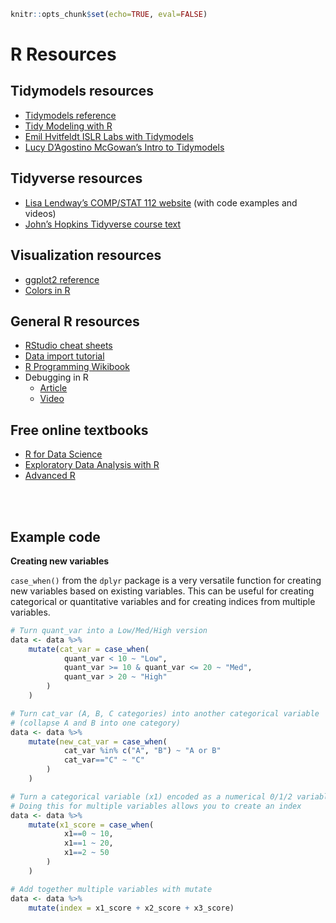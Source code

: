 ```r
knitr::opts_chunk$set(echo=TRUE, eval=FALSE)
```


# R Resources {-}

## Tidymodels resources {-}

- [Tidymodels reference](https://www.tidymodels.org/)
- [Tidy Modeling with R](https://www.tmwr.org/)
- [Emil Hvitfeldt ISLR Labs with Tidymodels](https://emilhvitfeldt.github.io/ISLR-tidymodels-labs/)
- [Lucy D'Agostino McGowan's Intro to Tidymodels](https://sta-363-s20.lucymcgowan.com/slides/12-tidymodels.html#1)

## Tidyverse resources {-}

- [Lisa Lendway's COMP/STAT 112 website](https://ds112-lendway.netlify.app/) (with code examples and videos)
- [John's Hopkins Tidyverse course text](https://jhudatascience.org/tidyversecourse/index.html)

## Visualization resources {-}

- [ggplot2 reference](http://ggplot2.tidyverse.org/reference/)
- [Colors in R](http://www.stat.columbia.edu/~tzheng/files/Rcolor.pdf)


## General R resources {-}

- [RStudio cheat sheets](https://www.rstudio.com/resources/cheatsheets/)
- [Data import tutorial](https://www.datacamp.com/community/tutorials/r-data-import-tutorial)
- [R Programming Wikibook](http://en.wikibooks.org/wiki/R_Programming)
- Debugging in R
    - [Article](https://support.rstudio.com/hc/en-us/articles/205612627-Debugging-with-RStudio)
    - [Video](https://vimeo.com/99375765)
    
## Free online textbooks {-}

- [R for Data Science](https://r4ds.had.co.nz/)
- [Exploratory Data Analysis with R](https://bookdown.org/rdpeng/exdata/)
- [Advanced R](https://adv-r.hadley.nz/)

<br><br>

## Example code {-}

**Creating new variables**

`case_when()` from the `dplyr` package is a very versatile function for creating new variables based on existing variables. This can be useful for creating categorical or quantitative variables and for creating indices from multiple variables.

```r
# Turn quant_var into a Low/Med/High version
data <- data %>%
    mutate(cat_var = case_when(
            quant_var < 10 ~ "Low",
            quant_var >= 10 & quant_var <= 20 ~ "Med",
            quant_var > 20 ~ "High"
        )
    )

# Turn cat_var (A, B, C categories) into another categorical variable
# (collapse A and B into one category)
data <- data %>%
    mutate(new_cat_var = case_when(
            cat_var %in% c("A", "B") ~ "A or B"
            cat_var=="C" ~ "C"
        )
    )

# Turn a categorical variable (x1) encoded as a numerical 0/1/2 variable into a different quantitative variable
# Doing this for multiple variables allows you to create an index
data <- data %>%
    mutate(x1_score = case_when(
            x1==0 ~ 10,
            x1==1 ~ 20,
            x1==2 ~ 50
        )
    )

# Add together multiple variables with mutate
data <- data %>%
    mutate(index = x1_score + x2_score + x3_score)
```


